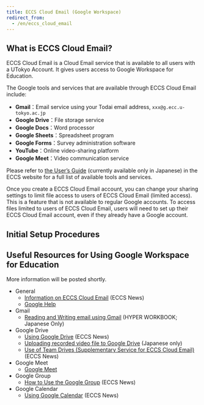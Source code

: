 ```yaml
---
title: ECCS Cloud Email (Google Workspace)
redirect_from:
  - /en/eccs_cloud_email
---
```


## What is ECCS Cloud Email?

ECCS Cloud Email is a Cloud Email service that is available to all users with a UTokyo Account. It gives users access to Google Workspace for Education.  

The Google tools and services that are available through ECCS Cloud Email include: 

- **Gmail**：Email service using your Todai email address, `xxx@g.ecc.u-tokyo.ac.jp`
- **Google Drive**：File storage service
- **Google Docs**：Word processor
- **Google Sheets**：Spreadsheet program
- **Google Forms**：Survey administration software
- **YouTube**：Online video-sharing platform
- **Google Meet**：Video communication service

Please refer to [the User’s Guide](https://www.ecc.u-tokyo.ac.jp/announcement/2017/04/26_2495.html) (currently available only in Japanese) in the ECCS website for a full list of available tools and services. 


Once you create a ECCS Cloud Email account, you can change your sharing settings to limit file access to users of ECCS Cloud Email (limited access). This is a feature that is not available to regular Google accounts. To access files limited to users of ECCS Cloud Email, users will need to set up their ECCS Cloud Email account, even if they already have a Google account.

## Initial Setup Procedures

<EccsCloudEmail variant="individual" />

## Useful Resources for Using Google Workspace for Education

More information will be posted shortly. 

- General
    - [Information on ECCS Cloud Email](https://www.ecc.u-tokyo.ac.jp/en/announcement/2016/06/07_2197.html) (ECCS News)
    - [Google Help](https://support.google.com/)
- Gmail
    - [Reading and Writing email using Gmail](https://hwb.ecc.u-tokyo.ac.jp/wp/literacy/email/gmail/) (HYPER WORKBOOK; Japanese Only)
- Google Drive
    - [Using Google Drive](https://www.ecc.u-tokyo.ac.jp/en/announcement/2017/05/17_2530.html) (ECCS News)
    - [Uploading recorded video file to Google Drive](/faculty_members/how/google/share_video) (Japanese only)
    - [Use of Team Drives (Supplementary Service for ECCS Cloud Email)](https://www.ecc.u-tokyo.ac.jp/en/announcement/2018/07/11_2822.html) (ECCS News)
- Google Meet
    - [Google Meet](/en/meet/)
- Google Group
    - [How to Use the Google Group](https://www.ecc.u-tokyo.ac.jp/en/announcement/2016/10/31_2362.html) (ECCS News)
- Google Calendar
    - [Using Google Calendar](https://www.ecc.u-tokyo.ac.jp/en/announcement/2017/05/17_2526.html) (ECCS News)
